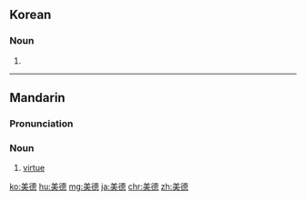 ==Korean==
{{ko-hanjatab|美|德}}

===Noun===
{{ko-noun|rv=mideok|hangeul=미덕}}

# {{hanja form of|미덕|virtue}}

----

==Mandarin==
{{zh-hanzi-box|[[美]][[德]]}}

===Pronunciation===
{{Pinyin-IPA|měidé}}

===Noun===
{{cmn-noun|ts|pin=měidé|pint=mei3de2}}

# [[virtue]]

[[ko:美德]]
[[hu:美德]]
[[mg:美德]]
[[ja:美德]]
[[chr:美德]]
[[zh:美德]]